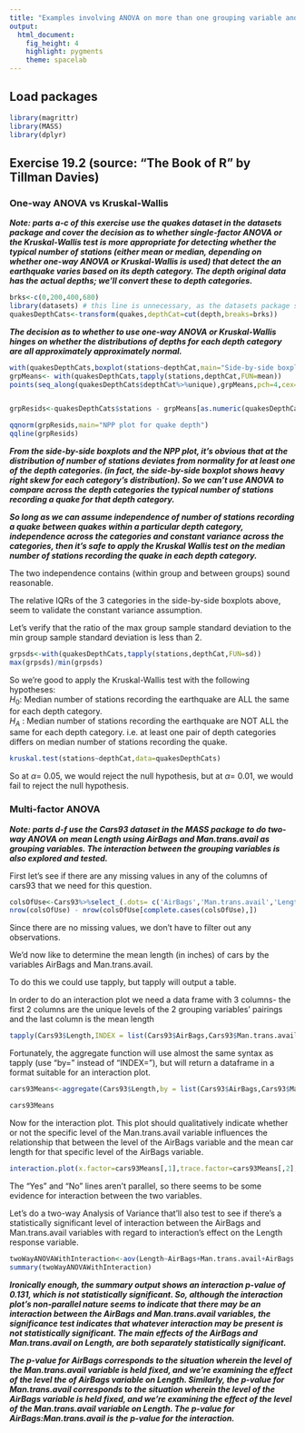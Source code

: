 ```yaml
---
title: "Examples involving ANOVA on more than one grouping variable and the Kruskal-Wallis test for difference between medians when intra-group normality is violated"
output:
  html_document:
    fig_height: 4
    highlight: pygments
    theme: spacelab
---
```


## Load packages
```r
library(magrittr)
library(MASS)
library(dplyr)
```

## Exercise 19.2 (source: "The Book of R"  by Tillman Davies)

### One-way ANOVA vs Kruskal-Wallis

***Note: parts a-c of this exercise use the quakes dataset in the datasets package and cover the decision as to whether single-factor ANOVA or the Kruskal-Wallis test is more appropriate for detecting whether the typical number of stations (either mean or median, depending on whether one-way ANOVA or Kruskal-Wallis is used) that detect the an earthquake varies based on its depth category. The depth original data has the actual depths; we'll convert these to depth categories.***

```r
brks<-c(0,200,400,680)
library(datasets) # this line is unnecessary, as the datasets package should be loaded, and is only included for the sake of completeness
quakesDepthCats<-transform(quakes,depthCat=cut(depth,breaks=brks))
```

***The decision as to whether to use one-way ANOVA or Kruskal-Wallis hinges on whether the distributions of depths for each depth category are all approximately approximately normal.***

```r
with(quakesDepthCats,boxplot(stations~depthCat,main="Side-by-side boxplot of number of stations\n detecting the quake vs its depth category"))
grpMeans<- with(quakesDepthCats,tapply(stations,depthCat,FUN=mean))
points(seq_along(quakesDepthCats$depthCat%>%unique),grpMeans,pch=4,cex=1.5)


grpResids<-quakesDepthCats$stations - grpMeans[as.numeric(quakesDepthCats$depthCat)]

qqnorm(grpResids,main="NPP plot for quake depth")
qqline(grpResids)
```

***From the side-by-side boxplots and the NPP plot, it's obvious that at the distribution of number of stations deviates from normality for at least one of the depth categories. (in fact, the side-by-side boxplot shows heavy right skew for each category's distribution). So we can't use ANOVA to compare across the depth categories the typical number of stations recording a quake for that depth category.***

***So long as we can assume independence of number of stations recording a quake between quakes within a particular depth category, independence across the categories and constant variance across the categories, then it's safe to apply the Kruskal Wallis test on the median number of stations recording the quake in each depth category.***

The two independence contains (within group and between groups) sound reasonable.

The relative IQRs of the 3 categories in the side-by-side boxplots above, seem to validate the constant variance assumption.

Let's verify that the ratio of the max group sample standard deviation to the min group sample standard deviation is less than 2.  
```r
grpsds<-with(quakesDepthCats,tapply(stations,depthCat,FUN=sd))
max(grpsds)/min(grpsds)
```

So we're good to apply the Kruskal-Wallis test with the following hypotheses:  
$H_0$: Median number of stations recording the earthquake are ALL the same for each depth category.  
$H_A$ : Median number of stations recording the earthquake are NOT ALL the same for each depth category. i.e. at least one pair of depth categories differs on median number of stations recording the quake.  

```r
kruskal.test(stations~depthCat,data=quakesDepthCats)
```
So at $\alpha$= 0.05, we would reject the null hypothesis, but at $\alpha$= 0.01, we would fail to reject the null hypothesis. 


### Multi-factor ANOVA 

***Note: parts d-f use the Cars93 dataset in the MASS package to do two-way ANOVA on mean Length using AirBags and Man.trans.avail as grouping variables. The interaction between the grouping variables is also explored and tested.***

First let's see if there are any missing values in any of the columns of cars93 that we need for this question.

```r
colsOfUse<-Cars93%>%select_(.dots= c('AirBags','Man.trans.avail','Length'))
nrow(colsOfUse) - nrow(colsOfUse[complete.cases(colsOfUse),])
```

Since there are no missing values, we don't have to filter out any observations.

We'd now like to determine the mean length (in inches) of cars by the variables AirBags and Man.trans.avail.

To do this we could use tapply, but tapply will output a table.

In order to do an interaction plot we need a data frame with 3 columns- the first 2 columns are the unique levels of the 2 grouping variables' pairings and the last column is the mean length

```r
tapply(Cars93$Length,INDEX = list(Cars93$AirBags,Cars93$Man.trans.avail),FUN=mean)
```
Fortunately, the aggregate function will use almost the same syntax as tapply (use "by=" instead of "INDEX="), but will return a dataframe in a format suitable for an interaction plot.

```r
cars93Means<-aggregate(Cars93$Length,by = list(Cars93$AirBags,Cars93$Man.trans.avail),FUN=mean)

cars93Means
```

Now for the interaction plot. This plot should qualitatively indicate whether or not the specific level of the Man.trans.avail variable influences the relationship that between the level of the AirBags variable and the mean car length for that specific level of the AirBags variable.

```r
interaction.plot(x.factor=cars93Means[,1],trace.factor=cars93Means[,2],response=cars93Means$x,trace.label="has Automatic\n Transm.?",xlab="Airbags",ylab="Mean car length(in.)")
```

The "Yes" and "No" lines aren't parallel, so there seems to be some evidence for interaction between the two variables.

Let's do a two-way Analysis of Variance that'll also test to see if there's a statistically significant level of interaction between the AirBags and Man.trans.avail variables with regard to interaction's effect on the Length response variable.

```r
twoWayANOVAWithInteraction<-aov(Length~AirBags+Man.trans.avail+AirBags:Man.trans.avail,data=Cars93)
summary(twoWayANOVAWithInteraction)
```
***Ironically enough, the summary output shows an interaction p-value of 0.131, which is not statistically significant. So, although the interaction plot's non-parallel nature seems to indicate that there may be an interaction between  the AirBags and Man.trans.avail variables, the significance test indicates that whatever interaction may be present is not statistically significant. The main effects of the AirBags and Man.trans.avail on Length, are both separately statistically significant.***

***The p-value for AirBags corresponds to the situation wherein the level of the Man.trans.avail variable is held fixed, and we're examining the effect of the level the of AirBags variable on Length. Similarly, the p-value for Man.trans.avail corresponds to the situation wherein the level of the AirBags variable is held fixed, and we're examining the effect of the level of the Man.trans.avail variable on Length. The p-value for AirBags:Man.trans.avail is the p-value for the interaction.***
